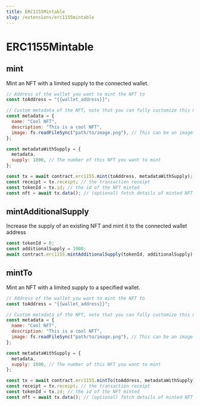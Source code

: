 ```yaml
---
title: ERC1155Mintable
slug: /extensions/erc1155mintable
---
```


# ERC1155Mintable

## mint

Mint an NFT with a limited supply to the connected wallet.

```javascript
// Address of the wallet you want to mint the NFT to
const toAddress = "{{wallet_address}}";

// Custom metadata of the NFT, note that you can fully customize this metadata with other properties.
const metadata = {
  name: "Cool NFT",
  description: "This is a cool NFT",
  image: fs.readFileSync("path/to/image.png"), // This can be an image url or file
};

const metadataWithSupply = {
  metadata,
  supply: 1000, // The number of this NFT you want to mint
};

const tx = await contract.erc1155.mint(toAddress, metadataWithSupply);
const receipt = tx.receipt; // the transaction receipt
const tokenId = tx.id; // the id of the NFT minted
const nft = await tx.data(); // (optional) fetch details of minted NFT
```

## mintAdditionalSupply

Increase the supply of an existing NFT and mint it to the connected wallet address

```javascript
const tokenId = 0;
const additionalSupply = 1000;
await contract.erc1155.mintAdditionalSupply(tokenId, additionalSupply);
```

## mintTo

Mint an NFT with a limited supply to a specified wallet.

```javascript
// Address of the wallet you want to mint the NFT to
const toAddress = "{{wallet_address}}";

// Custom metadata of the NFT, note that you can fully customize this metadata with other properties.
const metadata = {
  name: "Cool NFT",
  description: "This is a cool NFT",
  image: fs.readFileSync("path/to/image.png"), // This can be an image url or file
};

const metadataWithSupply = {
  metadata,
  supply: 1000, // The number of this NFT you want to mint
};

const tx = await contract.erc1155.mintTo(toAddress, metadataWithSupply);
const receipt = tx.receipt; // the transaction receipt
const tokenId = tx.id; // the id of the NFT minted
const nft = await tx.data(); // (optional) fetch details of minted NFT
```
